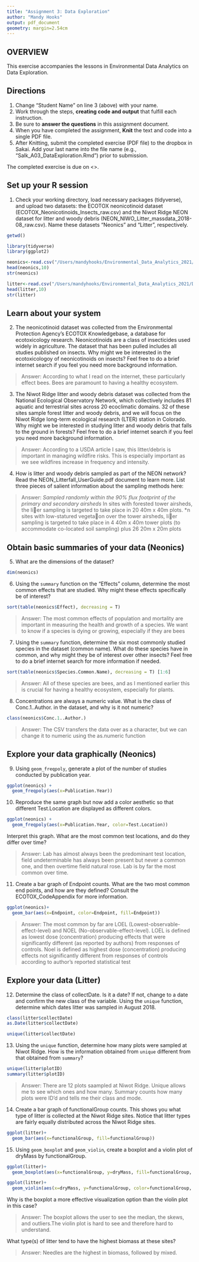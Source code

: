```yaml
---
title: "Assignment 3: Data Exploration"
author: "Mandy Hooks"
output: pdf_document
geometry: margin=2.54cm
---
```


## OVERVIEW

This exercise accompanies the lessons in Environmental Data Analytics on Data Exploration. 

## Directions
1. Change "Student Name" on line 3 (above) with your name.
2. Work through the steps, **creating code and output** that fulfill each instruction.
3. Be sure to **answer the questions** in this assignment document.
4. When you have completed the assignment, **Knit** the text and code into a single PDF file.
5. After Knitting, submit the completed exercise (PDF file) to the dropbox in Sakai. Add your last name into the file name (e.g., "Salk_A03_DataExploration.Rmd") prior to submission.

The completed exercise is due on <>.


## Set up your R session

1. Check your working directory, load necessary packages (tidyverse), and upload two datasets: the ECOTOX neonicotinoid dataset (ECOTOX_Neonicotinoids_Insects_raw.csv) and the Niwot Ridge NEON dataset for litter and woody debris (NEON_NIWO_Litter_massdata_2018-08_raw.csv). Name these datasets "Neonics" and "Litter", respectively. 
```r
getwd()
```

```r
library(tidyverse)
library(ggplot2)

neonics<-read.csv("/Users/mandyhooks/Environmental_Data_Analytics_2021/Data/Raw/ECOTOX_Neonicotinoids_Insects_raw.csv")
head(neonics,10)
str(neonics)

litter<-read.csv("/Users/mandyhooks/Environmental_Data_Analytics_2021/Data/Raw/NEON_NIWO_Litter_massdata_2018-08_raw.csv")
head(litter,10)
str(litter)
```

## Learn about your system

2. The neonicotinoid dataset was collected from the Environmental Protection Agency's ECOTOX Knowledgebase, a database for ecotoxicology research. Neonicotinoids are a class of insecticides used widely in agriculture. The dataset that has been pulled includes all studies published on insects. Why might we be interested in the ecotoxicologoy of neonicotinoids on insects? Feel free to do a brief internet search if you feel you need more background information. 

> Answer: According to what I read on the internet, these particularly effect bees. Bees are paramount to having a healthy ecosystem.

3. The Niwot Ridge litter and woody debris dataset was collected from the National Ecological Observatory Network, which collectively includes 81 aquatic and terrestrial sites across 20 ecoclimatic domains. 32 of these sites sample forest litter and woody debris, and we will focus on the Niwot Ridge long-term ecological research (LTER) station in Colorado. Why might we be interested in studying litter and woody debris that falls to the ground in forests? Feel free to do a brief internet search if you feel you need more background information. 

> Answer: According to a USDA article I saw, this litter/debris is important in managing wildfire risks. This is especially important as we see wildfires increase in frequency and intensity.

4. How is litter and woody debris sampled as part of the NEON network? Read the NEON_Litterfall_UserGuide.pdf document to learn more. List three pieces of salient information about the sampling methods here: 

> Answer: 
*Sampled randomly within the 90% flux footprint of the primary and secondary airsheds
*In sites with forested tower airsheds, the li􏰀er sampling is targeted to take place in 20 40m x 40m plots.
*n sites with low-statured vegeta􏰁on over the tower airsheds, li􏰀er sampling is targeted to take place in 4 40m x 40m tower plots (to accommodate co-located soil sampling) plus 26 20m x 20m plots



## Obtain basic summaries of your data (Neonics)

5. What are the dimensions of the dataset?

```r
dim(neonics)
```

6. Using the `summary` function on the "Effects" column, determine the most common effects that are studied. Why might these effects specifically be of interest?
```r
sort(table(neonics$Effect), decreasing = T)
```

> Answer: The most common effects of population and mortality are important in measuring the health and growth of a species. We want to know if a species is dying or growing, especially if they are bees

7. Using the `summary` function, determine the six most commonly studied species in the dataset (common name). What do these species have in common, and why might they be of interest over other insects? Feel free to do a brief internet search for more information if needed.

```r
sort(table(neonics$Species.Common.Name), decreasing = T) [1:6]
```

> Answer: All of these species are bees, and as I mentioned earlier this is crucial for having a healthy ecosystem, especially for plants. 

8. Concentrations are always a numeric value. What is the class of Conc.1..Author. in the dataset, and why is it not numeric?

```r
class(neonics$Conc.1..Author.)
```

> Answer: The CSV transfers the data over as a character, but we can change it to numeric using the as.numeric function

## Explore your data graphically (Neonics)

9. Using `geom_freqpoly`, generate a plot of the number of studies conducted by publication year. 
```r
ggplot(neonics) +
  geom_freqpoly(aes(x=Publication.Year))
```

10. Reproduce the same graph but now add a color aesthetic so that different Test.Location are displayed as different colors.
```r
ggplot(neonics) +
  geom_freqpoly(aes(x=Publication.Year, color=Test.Location))
```

Interpret this graph. What are the most common test locations, and do they differ over time?

> Answer: Lab has almost always been the predominant test location, field undeterminable has always been present but never a common one, and then overtime field natural rose. Lab is by far the most common over time.

11. Create a bar graph of Endpoint counts. What are the two most common end points, and how are they defined? Consult the ECOTOX_CodeAppendix for more information. 

```r
ggplot(neonics)+
  geom_bar(aes(x=Endpoint, color=Endpoint, fill=Endpoint))
```

> Answer: The most common by far are LOEL (Lowest-observable-effect-level) and NOEL (No-observable-effect-level). LOEL is defined as lowest dose (concentration) producing effects that were significantly different (as reported by authors) from responses of controls. Noel is defined as highest dose (concentration) producing effects not significantly different from responses of controls according to author's reported statistical test


## Explore your data (Litter)

12. Determine the class of collectDate. Is it a date? If not, change to a date and confirm the new class of the variable. Using the `unique` function, determine which dates litter was sampled in August 2018. 
```r
class(litter$collectDate)
as.Date(litter$collectDate)
```
```r
unique(litter$collectDate)
```


13. Using the `unique` function, determine how many plots were sampled at Niwot Ridge. How is the information obtained from `unique` different from that obtained from `summary`?

```r
unique(litter$plotID)
summary(litter$plotID)
```

> Answer: There are 12 plots saampled at Niwot Ridge. Unique allows me to see which ones and how many. Summary counts how many plots were ID'd and tells me their class and mode.

14. Create a bar graph of functionalGroup counts. This shows you what type of litter is collected at the Niwot Ridge sites. Notice that litter types are fairly equally distributed across the Niwot Ridge sites.
```r
ggplot(litter)+
  geom_bar(aes(x=functionalGroup, fill=functionalGroup))
```

15. Using `geom_boxplot` and `geom_violin`, create a boxplot and a violin plot of dryMass by functionalGroup. 
```r
ggplot(litter)+
  geom_boxplot(aes(x=functionalGroup, y=dryMass, fill=functionalGroup, color=functionalGroup))

ggplot(litter)+
  geom_violin(aes(x=dryMass, y=functionalGroup, color=functionalGroup, fill=functionalGroup))
```

Why is the boxplot a more effective visualization option than the violin plot in this case?

> Answer: The boxplot allows the user to see the median, the skews, and outliers.The violin plot is hard to see and therefore hard to understand.

What type(s) of litter tend to have the highest biomass at these sites? 

> Answer: Needles are the highest in biomass, followed by mixed.